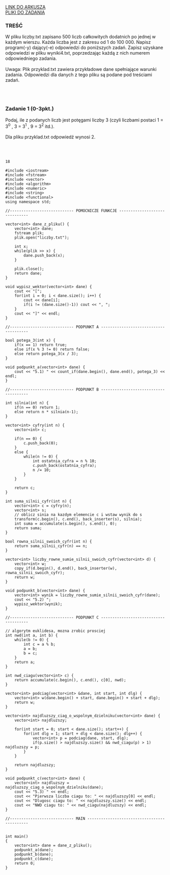 
<div className="box_link"><a className="link  link_materials" target="_blank" href="https://cke.gov.pl/images/_EGZAMIN_MATURALNY_OD_2015/Arkusze_egzaminacyjne/2019/formula_od_2015/informatyka/MIN-R2_1P-192.pdf">LINK DO ARKUSZA</a>
<br/>
<a className="link  link_materials" href="http://cke.gov.pl/images/_EGZAMIN_MATURALNY_OD_2015/Arkusze_egzaminacyjne/2019/formula_od_2015/informatyka/Dane_PR2.zip">PLIKI DO ZADANIA</a>
<br/>
</div>

### TREŚĆ
W pliku liczby.txt zapisano 500 liczb całkowitych dodatnich po jednej w każdym wierszu.
Każda liczba jest z zakresu od 1 do 100 000. Napisz program(-y) dający(-e) odpowiedzi do
poniższych zadań. Zapisz uzyskane odpowiedzi w pliku wyniki4.txt, poprzedzając każdą
z nich numerem odpowiedniego zadania.<br/><br/>
<span className="bold">Uwaga</span>: Plik przyklad.txt zawiera przykładowe dane spełniające warunki zadania.
Odpowiedzi dla danych z tego pliku są podane pod treściami zadań. 

<br/><br/>

### Zadanie 1   (0-3pkt.)
Podaj, ile z podanych liczb jest potęgami liczby 3 (czyli liczbami postaci 1 = 3<sup>0</sup>
, 3 = 3<sup>1</sup>
, 9 = 3<sup>2</sup>
itd.).<br/><br/>
Dla pliku przyklad.txt odpowiedź wynosi 2. 

<br/><br/>

<Dropdown title="ODPOWIEDŹ">

```
18
```

</Dropdown>

<Dropdown title="PRZYKŁADOWE ROZWIĄZANIE">
</Dropdown>

<Dropdown title="PRZYKŁADOWE ROZWIĄZANIE - C++">

```
#include <iostream>
#include <fstream>
#include <vector>
#include <algorithm>
#include <numeric>
#include <string>
#include <functional>
using namespace std;

//---------------------------- POMOCNICZE FUNKCJE ------------------------------

vector<int> dane_z_pliku() {
	vector<int> dane;
	fstream plik;
	plik.open("liczby.txt");

	int x;
	while(plik >> x) {
		dane.push_back(x);
	}

	plik.close();
	return dane;
}

void wypisz_wektor(vector<int> dane) {
	cout << "[";
	for(int i = 0; i < dane.size(); i++) {
		cout << dane[i];
		if(i != (dane.size()-1)) cout << ", ";
	}
	cout << "]" << endl;
}

//---------------------------- PODPUNKT A --------------------------------------

bool potega_3(int x) {
	if(x == 1) return true;
	else if(x % 3 != 0) return false;
	else return potega_3(x / 3);
}

void podpunkt_a(vector<int> dane) {
	cout << "5.1) " << count_if(dane.begin(), dane.end(), potega_3) << endl;
}

//---------------------------- PODPUNKT B --------------------------------------

int silnia(int n) {
	if(n == 0) return 1;
	else return n * silnia(n-1);
}

vector<int> cyfry(int n) {
	vector<int> c;

	if(n == 0) {
		c.push_back(0);
	}
	else {
		while(n != 0) {
			int ostatnia_cyfra = n % 10;
			c.push_back(ostatnia_cyfra);
			n /= 10;
		}
	}

	return c;
}

int suma_silnii_cyfr(int n) {
	vector<int> c = cyfry(n);
	vector<int> s;
	// oblicz sinia na kazdym elemencie c i wstaw wynik do s
	transform(c.begin(), c.end(), back_inserter(s), silnia);
	int suma = accumulate(s.begin(), s.end(), 0);
	return suma;
}

bool rowna_silnii_swoich_cyfr(int n) {
	return suma_silnii_cyfr(n) == n;
}

vector<int> liczby_rowne_sumie_silnii_swoich_cyfr(vector<int> d) {
	vector<int> w;
	copy_if(d.begin(), d.end(), back_inserter(w), rowna_silnii_swoich_cyfr);
	return w;
}

void podpunkt_b(vector<int> dane) {
	vector<int> wynik = liczby_rowne_sumie_silnii_swoich_cyfr(dane);
	cout << "5.2) ";
	wypisz_wektor(wynik);
}

//---------------------------- PODPUNKT C --------------------------------------

// algorytm euklidesa, mozna zrobic prosciej
int nwd(int a, int b) {
	while(b != 0) {
		int c = a % b;
		a = b;
		b = c;
	}
	return a;
}

int nwd_ciagu(vector<int> c) {
	return accumulate(c.begin(), c.end(), c[0], nwd);
}

vector<int> podciag(vector<int> &dane, int start, int dlg) {
	vector<int> w(dane.begin() + start, dane.begin() + start + dlg);
	return w;
}

vector<int> najdluzszy_ciag_o_wspolnym_dzielniku(vector<int> dane) {
	vector<int> najdluzszy;

	for(int start = 0; start < dane.size(); start++) {
		for(int dlg = 1; start + dlg < dane.size(); dlg++) {
			vector<int> p = podciag(dane, start, dlg);
			if(p.size() > najdluzszy.size() && nwd_ciagu(p) > 1) najdluzszy = p;
		}
	}

	return najdluzszy;
}

void podpunkt_c(vector<int> dane) {
	vector<int> najdluzszy = najdluzszy_ciag_o_wspolnym_dzielniku(dane);
	cout << "5.3) " << endl;
	cout << "Pierwsza liczba ciagu to: " << najdluzszy[0] << endl;
	cout << "Dlugosc ciagu to: " << najdluzszy.size() << endl;
	cout << "NWD ciagu to: " << nwd_ciagu(najdluzszy) << endl;
}

//---------------------------- MAIN --------------------------------------------


int main()
{
	vector<int> dane = dane_z_pliku();
	podpunkt_a(dane);
	podpunkt_b(dane);
	podpunkt_c(dane);
	return 0;
}
```
</Dropdown>